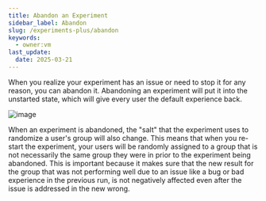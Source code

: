 ```yaml
---
title: Abandon an Experiment
sidebar_label: Abandon
slug: /experiments-plus/abandon
keywords:
  - owner:vm
last_update:
  date: 2025-03-21
---
```


When you realize your experiment has an issue or need to stop it for any reason, you can abandon it. Abandoning an experiment will put it into the unstarted state, which will give every user the default experience back.

![image](https://user-images.githubusercontent.com/77478330/206825097-f8032cf2-64d6-4cad-b6ec-49f37d6e28cf.png)


When an experiment is abandoned, the "salt" that the experiment uses to randomize a user's group will also change. This means that when you re-start the experiment, your users will be randomly assigned to a group that is not necessarily the same group they were in prior to the experiment being abandoned. This is important because it makes sure that the new result for the group that was not performing well due to an issue like a bug or bad experience in the previous run, is not negatively affected even after the issue is addressed in the new wrong.